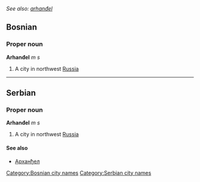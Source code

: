 ''See also: [[arhanđel]]''

==Bosnian==
===Proper noun===
'''Arhanđel''' ''m s''
#A city in northwest [[Russia]]
[[Category:Bosnian city names]]

----

==Serbian==
===Proper noun===
'''Arhanđel''' ''m s''
#A city in northwest [[Russia]]
====See also====
*[[Арханђел]]
[[Category:Serbian city names]]